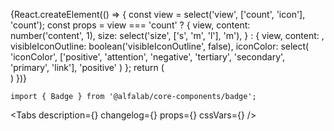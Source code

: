 



<Meta
    title='Компоненты/Badge'
    component={Badge}
/>


<!-- Canvas -->

<Story name='Badge'>
    {React.createElement(() => {
        const view = select('view', ['count', 'icon'], 'count');
        const props = view === 'count' ?
            {
                view,
                content: number('content', 1),
                size: select('size', ['s', 'm', 'l'], 'm'),
            } : {
                view,
                content: <AlertCircleMIcon />,
                visibleIconOutline: boolean('visibleIconOutline', false),
                iconColor: select(
                    'iconColor',
                    ['positive', 'attention', 'negative', 'tertiary', 'secondary', 'primary', 'link'],
                    'positive'
                )
            };
        return (
            <div style={{
                display: 'inline-flex',
                padding: '5px',
                backgroundColor: '#233549',
            }}>
                <Badge {...props} />
            </div>
        )
    })}
</Story>


<!-- Docs -->

<ComponentHeader
    name='Badge'
    version={version}
    package='@alfalab/core-components/badge'
    stage={3}
/>

```tsx
import { Badge } from '@alfalab/core-components/badge';
```

<Tabs
    description={<Description />}
    changelog={<Changelog />}
    props={<Props of={Badge} />}
    cssVars={<CssVars css={styles} />}
/>
